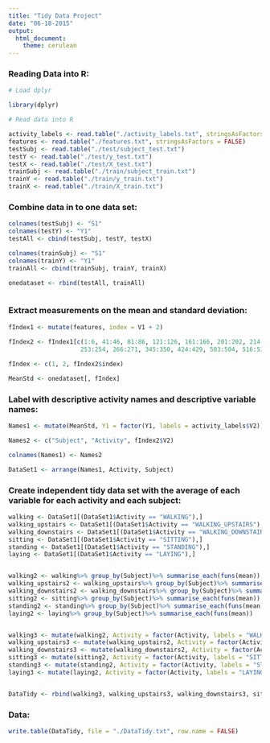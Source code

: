 ```yaml
---
title: "Tidy Data Project"
date: "06-18-2015"
output:
  html_document:
    theme: cerulean
---
```


### Reading Data into R:



```r

# Load dplyr

library(dplyr)

# Read data into R 

activity_labels <- read.table("./activity_labels.txt", stringsAsFactors = FALSE)
features <- read.table("./features.txt", stringsAsFactors = FALSE)
testSubj <- read.table("./test/subject_test.txt")
testY <- read.table("./test/y_test.txt")
testX <- read.table("./test/X_test.txt")
trainSubj <- read.table("./train/subject_train.txt")
trainY <- read.table("./train/y_train.txt")
trainX <- read.table("./train/X_train.txt")


```



### Combine data in to one data set:

```r

colnames(testSubj) <- "S1"
colnames(testY) <- "Y1"
testAll <- cbind(testSubj, testY, testX)

colnames(trainSubj) <- "S1"
colnames(trainY) <- "Y1"
trainAll <- cbind(trainSubj, trainY, trainX)

onedataset <- rbind(testAll, trainAll)



```

### Extract measurements on the mean and standard deviation:

```r

fIndex1 <- mutate(features, index = V1 + 2)

fIndex2 <- fIndex1[c(1:6, 41:46, 81:86, 121:126, 161:166, 201:202, 214:215, 227:228, 240:241,
                    253:254, 266:271, 345:350, 424:429, 503:504, 516:517, 529:530, 542:543),]
                    
fIndex <- c(1, 2, fIndex2$index)

MeanStd <- onedataset[, fIndex]


```


### Label with descriptive activity names and descriptive variable names:

```r


Names1 <- mutate(MeanStd, Y1 = factor(Y1, labels = activity_labels$V2))

Names2 <- c("Subject", "Activity", fIndex2$V2)

colnames(Names1) <- Names2

DataSet1 <- arrange(Names1, Activity, Subject)


```

### Create independent tidy data set with the average of each variable for each activity and each subject:

```r


walking <- DataSet1[(DataSet1$Activity == "WALKING"),]
walking_upstairs <- DataSet1[(DataSet1$Activity == "WALKING_UPSTAIRS"),]
walking_downstairs <- DataSet1[(DataSet1$Activity == "WALKING_DOWNSTAIRS"),]
sitting <- DataSet1[(DataSet1$Activity == "SITTING"),]
standing <- DataSet1[(DataSet1$Activity == "STANDING"),]
laying <- DataSet1[(DataSet1$Activity == "LAYING"),]


walking2 <- walking%>% group_by(Subject)%>% summarise_each(funs(mean))
walking_upstairs2 <- walking_upstairs%>% group_by(Subject)%>% summarise_each(funs(mean))
walking_downstairs2 <- walking_downstairs%>% group_by(Subject)%>% summarise_each(funs(mean))
sitting2 <- sitting%>% group_by(Subject)%>% summarise_each(funs(mean))
standing2 <- standing%>% group_by(Subject)%>% summarise_each(funs(mean))
laying2 <- laying%>% group_by(Subject)%>% summarise_each(funs(mean))


walking3 <- mutate(walking2, Activity = factor(Activity, labels = "WALKING"))
walking_upstairs3 <- mutate(walking_upstairs2, Activity = factor(Activity, labels = "WALKING_UPSTAIRS"))
walking_downstairs3 <- mutate(walking_downstairs2, Activity = factor(Activity, labels = "WALKING_DOWNSTAIRS"))
sitting3 <- mutate(sitting2, Activity = factor(Activity, labels = "SITTING"))
standing3 <- mutate(standing2, Activity = factor(Activity, labels = "STANDING"))
laying3 <- mutate(laying2, Activity = factor(Activity, labels = "LAYING"))


DataTidy <- rbind(walking3, walking_upstairs3, walking_downstairs3, sitting3, standing3, laying3)


```

### Data:

```r

write.table(DataTidy, file = "./DataTidy.txt", row.name = FALSE)


```




